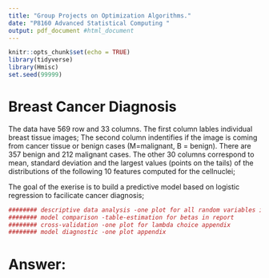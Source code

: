 ```yaml
---
title: "Group Projects on Optimization Algorithms."
date: "P8160 Advanced Statistical Computing "
output: pdf_document #html_document
---
```


```r
knitr::opts_chunk$set(echo = TRUE)
library(tidyverse)
library(Hmisc)
set.seed(99999)
```

# Breast Cancer Diagnosis

The data \textit{breast-cancer.csv} have 569 row and 33 columns. The first column \textbf{ID} lables individual breast tissue images; The second column \textbf{Diagnonsis} indentifies if the image is coming from cancer tissue or benign cases (M=malignant, B = benign). There are 357  benign and 212  malignant cases. The other 30 columns correspond to mean, standard deviation and the largest values (points on the tails) of the distributions of the following 10 features computed for the cellnuclei;
\begin{itemize}
\item radius (mean of distances from center to points on the perimeter)
\item texture (standard deviation of gray-scale values)
\item perimeter
\item area
\item smoothness (local variation in radius lengths)
\item compactness (perimeter\^ 2 / area - 1.0)
\item concavity (severity of concave portions of the contour)
\item concave points (number of concave portions of the contour)
\item symmetry
\item fractal dimension ("coastline approximation" - 1)
\end{itemize}

The goal of the exerise is to build a predictive model based on logistic regression to facilicate cancer diagnosis; 

\textbf{Your to-do-list is}
```r
######## descriptive data analysis -one plot for all random variables in report
######## model comparison -table-estimation for betas in report
######## cross-validation -one plot for lambda choice appendix
######## model diagnostic -one plot appendix
```

\begin{enumerate}
\item Build a logistic model to classify the images into malignant/benign, and write down your likelihood function, its gradient and Hessian matrix.  
Let $y$ be the vector $n$ response random variable, $X$ denote the $n\times p$ design matrix(let$X_{i}$ denote the $i$th row) and $\beta$ denote the $p\times 1$ coefficient.
The likelihood of logistic regression is:
$$L(\beta; X, y) = \prod_{i=1}^n \{(\frac{\exp(X_{i}\beta)}{1+\exp(X_{i}\beta)})^{y_i}(\frac{1}{1+\exp(X_{i}\beta)})^{1-y_i}\}$$
Maximizing the likelihood is equivalent to maximizing the log likelihood:
$$
\begin{aligned}
f(\beta) 
& = \sum_{i=1}^n \{y_i(X_{i}\beta)-\log(1+\exp(X_{i}\beta))\}\\
& = <X\beta, Y> - \sum_{i=1}^n\log(1+\exp(X_{i}\beta))
\end{aligned}
$$
Let $p$, a vector of $n$ denote $p=\frac{\exp(X\beta)}{1+\exp(X\beta)}$. 
The gradient of this function is:
$$\nabla f(\beta) = X^T(y-p)$$
The Hessian is given by:
$$\nabla^2 f(\beta) = -X^T p(1-p)^TX$$
Hessian matrix is negative definite, well behaved.


```r
###### data manipulation
# setwd("/Users/yujingyao/Desktop/")
mydata <- read.csv("breast-cancer-1.csv") 
n <- dim(mydata)[1]
p <- dim(mydata)[2]
list <- c(3:(p - 1))
data <- do.call(cbind, lapply(list, function(x) (mydata[,x] - mean(mydata[,x]))/sd(mydata[,x]))) # standardize
X <- data.frame(data) %>% 
  mutate(., intercept = 1)
y <- as.vector(ifelse(mydata[,2] == "M", 1, 0))
newdat <- cbind.data.frame(y,X)
logfit <- glm(y~., family = binomial(link = "logit"),
          data = newdat)
summary(logfit)
# didn't converge
```

\item Develop a Newton-Raphson algoirthm to estimate your model; 

```r
##### 1. classical newton raphson
dat <- list(y = y, X = as.matrix(X))
logisticstuff <- function(dat, betavec){ 
  u <- dat$X %*% betavec
  expu <- exp(u) 
  loglik <- t(u) %*% dat$y - sum(t(log(1 + expu))) # Log-likelihood at betavec
  prob <- expu / (1 + expu) # P(Y_i=1|x_i), the p vector we mentioned before
  grad <- t(dat$X) %*% (dat$y - prob)
  Hess <- -t(dat$X) %*% prob %*% t(1 - prob) %*% dat$X # Hessian at betavec
  return(list(loglik = loglik, grad = grad, Hess = Hess))}

NewtonRaphson <- function(dat, func, start, tol=1e-10, maxiter = 200){ 
  i <- 0 
  cur <- start 
  stuff <- func(dat, cur) 
  res <- c(0, stuff$loglik, cur)
  prevloglik <- -Inf # To make sure it iterates 
  
  while (i < maxiter && abs(stuff$loglik - prevloglik) > tol && stuff$loglik > -Inf) {
    i <- i + 1 
    prevloglik <- stuff$loglik 
    prev <- cur # theta i
    cur <- prev - solve(stuff$Hess) %*% stuff$grad  # theta i+1
    stuff <- func(dat, cur) # log-lik, gradient, Hessian 
    res <- rbind(res, c(i, stuff$loglik, cur))}  
  
  return(round(res[nrow(res),3:ncol(res)], 2))
}
# ans1 <- NewtonRaphson(dat,logisticstuff, rep(1, 31), maxiter = 500)
# Error in solve.default(stuff$Hess) : singular
```

```r
##### 2. gradient descent
gradient <- function(dat, func, start, tol=1e-5, maxiter = 200){ 
  i <- 0 
  cur <- start 
  pp <- length(start)
  stuff <- func(dat, cur) 
  res <- c(0, stuff$loglik, cur)
  prevloglik <- -Inf # To make sure it iterates 
  while (i < maxiter && abs(stuff$loglik - prevloglik) > tol && stuff$loglik > -Inf) { 
    i <- i + 1 
    prevloglik <- stuff$loglik 
    prev <- cur 
    cur <- prev + (diag(pp)/20) %*% (stuff$grad) # smaller step
    stuff <- func(dat, cur) # log-lik, gradient, Hessian 
    res <- rbind(res, c(i, stuff$loglik, cur))} 
  
  return(res)
}
ans2 <- gradient(dat, logisticstuff, rep(3,31), maxiter = 200)
# we choose start point at rep(3,31), and step = diag(pp)/30, but still it doesn't converge
```

```r
##### 3. coordinate-wise decent update
coordinate <- function(dat, start, tol=1e-10, maxiter = 200) { 
  i <- 0 
  pp <- length(start)
  n <- length(dat$y)
  betavec <- start
  u <- dat$X %*% betavec
  expu <- exp(u) 
  loglik <- t(u) %*% dat$y - sum(t(log(1 + expu)))
  res <- c(0, loglik, betavec)
  prevloglik <- -Inf # To make sure it iterates 
  while (i < maxiter && abs(loglik - prevloglik) > tol && loglik > -Inf) { 
    i <- i + 1 
    prevloglik <- loglik
    prev <- betavec
    for (j in 1:pp) {
      ynoj <- dat$X[,-j] %*% betavec[-j]
      betavec[j] <- 1/n * (t(dat$X[,j]) %*% (dat$y - ynoj))
    }
    u <- dat$X %*% betavec
    expu <- exp(u) 
    loglik <- t(u) %*% dat$y - t(log(1 + expu)) %*% dat$y 
    res <- rbind(res, c(i, loglik, betavec))}  
  
  return(res)
}
ans3 <- coordinate(dat, rep(1, 31), maxiter = 1000)
# start point at rep(1, 31) converges well
```

\item Build a logistic-LASSO model to select features, and impletement the pathwise coordinatewise optimization algorithm to obtain a path of solutions with a sequence of descending $\lambda$'s. 

```r
##### 4. coordinate-wise logistic lasso
sfun <- function(beta,lambda) sign(beta) * max((abs(beta) - lambda), 0)
coordinatelasso <- function(lambda, dat, start, tol=1e-10, maxiter = 200) {
  i <- 0 
  pp <- length(start)
  n <- length(dat$y)
  betavec <- start 
  u <- (dat$X) %*% betavec
  expu <- exp(u) 
  loglik <- t(u) %*% dat$y - sum(t(log(1 + expu))) + sum(lambda * abs(betavec))
  res <- c(0, loglik, betavec)
  prevloglik <- -Inf # To make sure it iterates 
  while(i < maxiter && abs(loglik - prevloglik) > tol && loglik > -Inf) {
    i <- i + 1 
    prevloglik <- loglik
    prev <- betavec
    for (j in 1:pp){
      ynoj <- dat$X[,-j] %*% betavec[-j]
      betavec[j] <- sfun(1 / n * (t(dat$X[,j]) %*% (dat$y - ynoj)), lambda)
    }
    u <- dat$X %*% betavec
    expu <- exp(u) 
    loglik <- t(u) %*% dat$y - sum(t(log(1 + expu))) + sum(lambda * abs(betavec))
    res <- rbind(res, c(i, loglik, betavec))}  
  
  return(res[nrow(res), 3:ncol(res)])
}
ans4 <- coordinatelasso(lambda = 1e-2, dat,rep(1,31))
```

```r
##### 4.1 coordinate-wise descent update with lasso
lambda.seq = seq(to = 0.5, from = 1e-2, length.out = 100)
res = c()
for (i in lambda.seq) {
  res = rbind(res, coordinatelasso(lambda = i, dat,rep(1,31)))
}

res %>% 
  as.tibble() %>% 
  mutate(lambda = lambda.seq) %>% 
  gather(key = para, value = estimate, V1:V31) %>% 
  ggplot(aes(x = lambda, y = estimate, group = para, col = para)) +
  geom_line()
```

\item Use 5-fold cross-validation to select the best $\lambda$. Compare the prediction performance between the 'optimal' model and 'full' model  
```r
##### 5-fold cross-validation
set.seed (99999)
K <- 5
folds <- sample(1:K, n, replace=TRUE)
grid <- seq(1e-2, 0.5, length=100)
list <- seq(1:100)
cvresult <- do.call(cbind,lapply(list,function(x){
  cv.errors <- vector()
  for (i in 1:K){
    loglasbeta <- coordinatelasso(grid[x], 
                                  list(X=as.matrix(X[folds!=i,]),y=y[folds!=i]),
                                  start= rep(1,31),tol=1e-1,maxiter = 20)
    u <- as.matrix(X[folds==i,])%*%loglasbeta
    expu <- exp(u) 
    prob <- expu / (1 + expu) 
    pred <- ifelse(prob >=0.5,1,0)
    cv.errors[i] = mean((as.vector(y[folds==i])-as.vector(pred))^2)  # MSE
  }
  cv.errors.mean <- mean(cv.errors)
  cv.errors.se <- sqrt(var(cv.errors)/K)
  return(c(cv.errors.mean,cv.errors.se))
  }
))
result <- t(rbind(grid, cvresult))
colnames(result) <-c("grid","cv.error","cv.se")
best.lambda <- result[which.min(result[,2]),1]
final <- coordinatelasso(lambda = best.lambda, dat,rep(1,31))

# plot
result <- data.frame(result)
plot(result$grid, result$cv.error, type="n", xlab="Lambda",cex.lab=1,xaxt="n",cex.axis=1, cex.main=1,
     ylab="CV error", main="Figure 3: Lasso regression by 5 fold cross validation", ylim=c(0,1))
lines(result$grid, result$cv.error ,pch=16, col=4,lwd=1.5, type="b", cex=1)
# with(data = result, expr = errbar(grid, cv.error, cv.error+cv.se, cv.error-cv.se, add=T, pch=1, cap=.015, log="x"))
abline(v=best.lambda,col=3,lty=3)
text(0.3, 0.8, labels = paste("best lambda = ", round(best.lambda, 3), sep = ""))
axis(side=1,at=c(0.2, 0.4, 0.6, 0.8, 1.0),labels=c("0.2", "0.4", "0.6","0.8",'1'), cex.axis=1)
```

\item Write a report to summarize your findings.
\end{enumerate}
# Answer: 
```r

```

